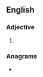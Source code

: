 ==English==

===Adjective===
{{head|en|comparative adjective}}

# {{en-comparative of|seamy}}

===Anagrams===
* {{anagrams|en|a=aeeimrs|seriema}}